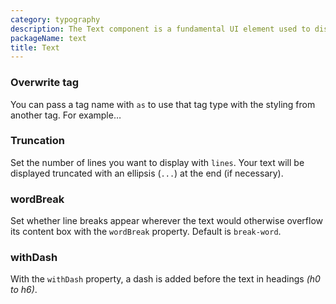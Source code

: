 ```yaml
---
category: typography
description: The Text component is a fundamental UI element used to display and style text content within an application. It provides various typography options, such as font size, weight, color, and alignment, allowing for consistent and customizable presentation of textual information. This component is essential for conveying information clearly and effectively in the user interface.
packageName: text
title: Text
---
```


### Overwrite tag

You can pass a tag name with `as` to use that tag type with the styling from another tag. For example…

<div data-playground="overwrite.tsx" data-component="Text"></div>

### Truncation

Set the number of lines you want to display with `lines`. Your text will be displayed truncated with an ellipsis (`...`) at the end (if necessary).

<div data-playground="truncation.tsx" data-component="Text"></div>

### wordBreak

Set whether line breaks appear wherever the text would otherwise overflow its content box with the `wordBreak` property. Default is `break-word`.

<div data-playground="wordBreak.tsx" data-component="Text"></div>

### withDash

With the `withDash` property, a dash is added before the text in headings _(h0 to h6)_.

<div data-playground="withDash.tsx" data-component="Text"></div>
